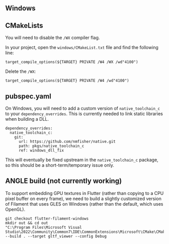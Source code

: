 ## Windows

## CMakeLists

You will need to disable the `/WX` compiler flag.

In your project, open the `windows/CMakeList.txt` file and find the following line:

`target_compile_options(${TARGET} PRIVATE /W4 /WX /wd"4100")`

Delete the `/WX`:

`target_compile_options(${TARGET} PRIVATE /W4 /wd"4100")`


## pubspec.yaml

On Windows, you will need to add a custom version of `native_toolchain_c` to your `dependency_overrides`. This is currently needed to link static libraries when building a DLL.

```
dependency_overrides:
  native_toolchain_c:
    git:
      url: https://github.com/nmfisher/native.git
      path: pkgs/native_toolchain_c
      ref: windows_dll_fix
```

This will eventually be fixed upstream in the `native_toolchain_c` package, so this should be a short-term/temporary issue only.

## ANGLE build (not currently working)
To support embedding GPU textures in Flutter (rather than copying to a CPU pixel buffer on every frame), we need to build a slightly customized version of Filament that uses GLES on Windows (rather than the default, which uses OpenGL).

```
git checkout flutter-filament-windows
mkdir out && cd out
"C:\Program Files\Microsoft Visual Studio\2022\Community\Common7\IDE\CommonExtensions\Microsoft\CMake\CMake\bin\cmake.exe" --build . --target gltf_viewer --config Debug
```
